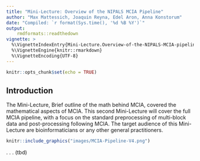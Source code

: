 ```yaml
---
title: "Mini-Lecture: Overview of the NIPALS MCIA Pipeline"
author: "Max Mattessich, Joaquin Reyna, Edel Aron, Anna Konstorum"
date: "Compiled: `r format(Sys.time(), '%d %B %Y')`"
output: 
    rmdformats::readthedown
vignette: >
  %\VignetteIndexEntry{Mini-Lecture.Overview-of-the-NIPALS-MCIA-pipeline}
  %\VignetteEngine{knitr::rmarkdown}
  %\VignetteEncoding{UTF-8}
---
```


```r
knitr::opts_chunk$set(echo = TRUE)
```

## Introduction

The Mini-Lecture, Brief outline of the math behind MCIA, covered the
mathematical aspects of MCIA. This second Mini-Lecture will cover the full
MCIA pipeline, with a focus on the standard preprocessing of multi-block data
and post-processing following MCIA. The target audience of this Mini-Lecture
are bioinformaticians or any other general practitioners.

<!--```{r, echo=FALSE, out.width="100%", out.length="80%", fig.align="center", fig.cap="Overview of the MCIA decomposition pipeline. There are three data blocks $X^1, X^2,$ and $X^3$ which are being decomposed via MCIA to produce a global scores matrix."}
knitr::include_graphics("../images/MCIA-Pipeline-V4.png")
```-->

```r
knitr::include_graphics("images/MCIA-Pipeline-V4.png")
```
.
.
.
(tbd)
